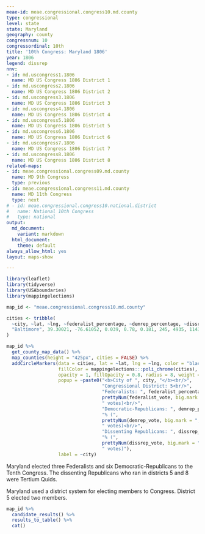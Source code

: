 ```yaml
---
meae-id: meae.congressional.congress10.md.county
type: congressional
level: state
state: Maryland
geography: county
congressnum: 10
congressordinal: 10th
title: '10th Congress: Maryland 1806'
year: 1806
legend: dissrep
nnv:
- id: md.uscongress1.1806
  name: MD US Congress 1806 District 1
- id: md.uscongress2.1806
  name: MD US Congress 1806 District 2
- id: md.uscongress3.1806
  name: MD US Congress 1806 District 3
- id: md.uscongress4.1806
  name: MD US Congress 1806 District 4
- id: md.uscongress5.1806
  name: MD US Congress 1806 District 5
- id: md.uscongress6.1806
  name: MD US Congress 1806 District 6
- id: md.uscongress7.1806
  name: MD US Congress 1806 District 7
- id: md.uscongress8.1806
  name: MD US Congress 1806 District 8
related-maps:
- id: meae.congressional.congress09.md.county
  name: MD 9th Congress
  type: previous
- id: meae.congressional.congress11.md.county
  name: MD 11th Congress
  type: next
# - id: meae.congressional.congress10.national.district
#   name: National 10th Congress
#   type: national
output:
  md_document:
    variant: markdown
  html_document:
    theme: default
always_allow_html: yes
layout: maps-show

---
```


```r
library(leaflet)
library(tidyverse)
library(USAboundaries)
library(mappingelections)

map_id <- "meae.congressional.congress10.md.county"

cities <- tribble(
  ~city, ~lat, ~lng, ~federalist_percentage, ~demrep_percentage, ~dissrep_percentage, ~federalist_vote, ~demrep_vote, ~dissrep_vote,
  "Baltimore", 39.30021, -76.61052, 0.039, 0.78, 0.181, 245, 4935, 1143
)
```

<div class="map">

```r
map_id %>%
  get_county_map_data() %>%
  map_counties(height = "425px", cities = FALSE) %>% 
  addCircleMarkers(data = cities, lat = ~lat, lng = ~lng, color = "black",
                   fillColor = mappingelections:::poli_chrome(cities),
                   opacity = 1, fillOpacity = 0.8, radius = 8, weight = 3,
                   popup = ~paste0("<b>City of ", city, "</b><br/>",
                                   "Congressional District: 5<br/>",
                                   "Federalists: ", federalist_percentage * 100, "% (", 
                                   prettyNum(federalist_vote, big.mark = ","), 
                                   " votes)<br/>",
                                   "Democratic-Republicans: ", demrep_percentage * 100,
                                   "% (", 
                                   prettyNum(demrep_vote, big.mark = ","),
                                   " votes)<br/>",
                                   "Dissenting Republicans: ", dissrep_percentage * 100,
                                   "% (", 
                                   prettyNum(dissrep_vote, big.mark = ","),
                                   " votes)"),
                   label = ~city)
```

</div>

Maryland elected three Federalists and six Democratic-Republicans to the Tenth Congress. The dissenting Republicans who ran in districts 5 and 8 were Tertium Quids.

Maryland used a district system for electing members to Congress. District 5 elected two members.

<div class="results-table">

```r
map_id %>%
  candidate_results() %>%
  results_to_table() %>%
  cat()
```

</div>
